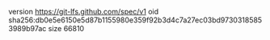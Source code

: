 version https://git-lfs.github.com/spec/v1
oid sha256:db0e5e6150e5d87b1155980e359f92b3d4c7a27ec03bd97303185853989b97ac
size 66810
